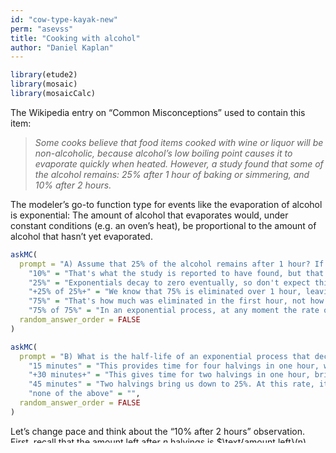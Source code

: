 ```yaml
---
id: "cow-type-kayak-new"
perm: "asevss"
title: "Cooking with alcohol"
author: "Daniel Kaplan"
---
```


```r
library(etude2)
library(mosaic)
library(mosaicCalc)
```



The Wikipedia entry on "Common Misconceptions" used to contain this item:

> *Some cooks believe that food items cooked with wine or liquor will be non-alcoholic, because alcohol's low boiling point causes it to evaporate quickly when heated. However, a study found that some of the alcohol remains: 25% after 1 hour of baking or simmering, and 10% after 2 hours.*

The modeler's go-to function type for events like the evaporation of alcohol is exponential: The amount of alcohol that evaporates would, under constant conditions (e.g. an oven's heat), be proportional to the amount of alcohol that hasn't yet evaporated. 

```r
askMC(
  prompt = "A) Assume that 25% of the alcohol remains after 1 hour? If the process were exponential, how much would remain after 2 hours?",
    "10%" = "That's what the study is reported to have found, but that's not consistent with an exponential process that decays to 25% after one hour",
    "25%" = "Exponentials decay to zero eventually, so don't expect things to stay still after one hour.",
    "+25% of 25%+" = "We know that 75% is eliminated over 1 hour, leaving 25%. The continuing exponential process will, over the next hour eliminate 75% of the amount at the start of that hour. So after hour 2 we'll have 25% of the amount we had at hour 1, which was 25% of the original amount.",
    "75%" = "That's how much was eliminated in the first hour, not how much remains after 2 hours.",
    "75% of 75%" = "In an exponential process, at any moment the rate of decay (e.g. 75% per hour) is a constant proportion of the amount that is still there. After one hour, there is 25% of the alcohol remaining. That will decay at a rate of 75% per hour. Over the next hour, we'll lose 75% of the original 25%, giving us 25% of the original amount.",
  random_answer_order = FALSE
)
```

```r
askMC(
  prompt = "B) What is the half-life of an exponential process that decays to 25% after one hour?",
    "15 minutes" = "This provides time for four halvings in one hour, which would leave $\\frac{1}{2} \\times \\frac{1}{2} \\times \\frac{1}{2} \\times \\frac{1}{2} = 1/16$ of the original not 1/4.",
    "+30 minutes+" = "This gives time for two halvings in one hour, bringing us to 25% as observed.",
    "45 minutes" = "Two halvings bring us down to 25%. At this rate, it would take 90 minutes to get down to 25%, not 60 minutes as observed.",
    "none of the above" = "",
  random_answer_order = FALSE
)
```

Let's change pace and think about the "10% after 2 hours" observation. First, recall that the amount left after $n$ halvings is 
$\text{amount.left}(n) \equiv \frac{1}{2}^n$ 
This is an exponential function with base 1/2.

You're going to carry out a ***guess-and-check*** procedure to find $n$ that gives $\text{amount.left}(n) = 0.10$.  

Open a sandbox and copy over the scaffolding, which includes the definition of the `amount.left()` function. We started with a guess of $n=0$, which is wrong.  Change the guess until you get the output 10%.

::: {.scaffolding}
```r
amount.left <- makeFun((1/2)^n ~ n)
amount.left(0)
```
:::

```r
askMC(
  prompt = "C) Use `amount.left()` as defined in the scaffolding to guess-and-check how many halvings it takes to bring something down to 10% of the original amount.",
  "2.58", "+3.32+" , "3.62", "3.94", "4.12",
  random_answer_order = FALSE
)
```

Another way to find the input $n$ that generates an output of 10% is to construct the ***inverse function*** to $\text{amount.left}()$. 

The computer already provides you with inverse functions for $2^n$ and $e^n$ and $10^n$. Their names are `log2()`, `log()`, and `log10()` repectively.  Using `log2()`, write a function named `log_half()` that gives the inverse function to $(1/2)^n$. Remember, the input to the inverse function corresponds to 10%; the output to the $n$.

::: {.scaffolding}
```r
log_half <- makeFun( - log2(...your stuff here ...) ~ x)
```
:::

```r
askMC(
  prompt = "D) The answer you got in part C) is the **number** of halvings needed to reach 10%. If this number occurs in 2 hours (that is, 120 minutes),  what is the half life stated in minutes.",
  30, 35, "+36+", 38, 42, 47,
  random_answer_order = FALSE
)
```

Suppose you compromise between the half-life needed to reach 25% after one hour and the half-life needed to reach 10% after two hours. Use, say, 33 minutes as the compromise half life. Using the sandbox, calculate how much would be left after 1 hour for this compromise half life, and how much left after 2 hours.

```r
askMC(
  prompt = "E) How much is left after 1 hour and after 2 hours when the half life is 33 minutes?",
    "+28% and  8%+",
    "31% and 4%",
    "30% and 9%",
    "27% and 9%"
)
```

